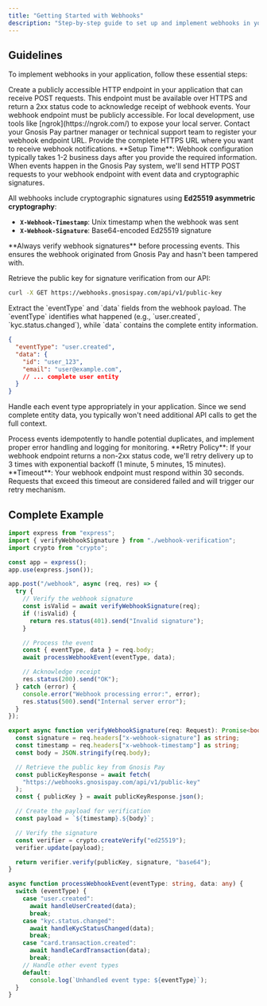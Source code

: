 ```yaml
---
title: "Getting Started with Webhooks"
description: "Step-by-step guide to set up and implement webhooks in your application."
---
```


## Guidelines

To implement webhooks in your application, follow these essential steps:

<Steps titleSize="h3">
<Step title="Configure Your Endpoint">
Create a publicly accessible HTTP endpoint in your application that can receive POST requests. This endpoint must be available over HTTPS and return a 2xx status code to acknowledge receipt of webhook events.

<Warning>
Your webhook endpoint must be publicly accessible. For local development, use tools like [ngrok](https://ngrok.com/) to expose your local server.
</Warning>
</Step>

<Step title="Register with Gnosis Pay">
Contact your Gnosis Pay partner manager or technical support team to register your webhook endpoint URL. Provide the complete HTTPS URL where you want to receive webhook notifications.

<Info>
**Setup Time**: Webhook configuration typically takes 1-2 business days after you provide the required information.
</Info>
</Step>

<Step title="Receive and Verify Events">
When events happen in the Gnosis Pay system, we'll send HTTP POST requests to your webhook endpoint with event data and cryptographic signatures.

All webhooks include cryptographic signatures using **Ed25519 asymmetric cryptography**:

- **`X-Webhook-Timestamp`**: Unix timestamp when the webhook was sent
- **`X-Webhook-Signature`**: Base64-encoded Ed25519 signature

<Warning>
  **Always verify webhook signatures** before processing events. This ensures
  the webhook originated from Gnosis Pay and hasn't been tampered with.
</Warning>

Retrieve the public key for signature verification from our API:

```bash cURL
curl -X GET https://webhooks.gnosispay.com/api/v1/public-key
```
</Step>

<Step title="Parse and Process Event Data">
Extract the `eventType` and `data` fields from the webhook payload. The `eventType` identifies what happened (e.g., `user.created`, `kyc.status.changed`), while `data` contains the complete entity information.

```json
{
  "eventType": "user.created",
  "data": {
    "id": "user_123",
    "email": "user@example.com",
    // ... complete user entity
  }
}
```

Handle each event type appropriately in your application. Since we send complete entity data, you typically won't need additional API calls to get the full context.

<Info>
Process events idempotently to handle potential duplicates, and implement proper error handling and logging for monitoring.
</Info>

<Info>
  **Retry Policy**: If your webhook endpoint returns a non-2xx status code, we'll retry delivery up to 3 times with exponential backoff (1 minute, 5 minutes, 15 minutes).
</Info>

<Warning>
  **Timeout**: Your webhook endpoint must respond within 30 seconds. Requests that exceed this timeout are considered failed and will trigger our retry mechanism.
</Warning>

</Step>
</Steps> 

## Complete Example

<CodeGroup>

```typescript Node.js
import express from "express";
import { verifyWebhookSignature } from "./webhook-verification";
import crypto from "crypto";

const app = express();
app.use(express.json());

app.post("/webhook", async (req, res) => {
  try {
    // Verify the webhook signature
    const isValid = await verifyWebhookSignature(req);
    if (!isValid) {
      return res.status(401).send("Invalid signature");
    }

    // Process the event
    const { eventType, data } = req.body;
    await processWebhookEvent(eventType, data);

    // Acknowledge receipt
    res.status(200).send("OK");
  } catch (error) {
    console.error("Webhook processing error:", error);
    res.status(500).send("Internal server error");
  }
});

export async function verifyWebhookSignature(req: Request): Promise<boolean> {
  const signature = req.headers["x-webhook-signature"] as string;
  const timestamp = req.headers["x-webhook-timestamp"] as string;
  const body = JSON.stringify(req.body);

  // Retrieve the public key from Gnosis Pay
  const publicKeyResponse = await fetch(
    "https://webhooks.gnosispay.com/api/v1/public-key"
  );
  const { publicKey } = await publicKeyResponse.json();

  // Create the payload for verification
  const payload = `${timestamp}.${body}`;

  // Verify the signature
  const verifier = crypto.createVerify("ed25519");
  verifier.update(payload);

  return verifier.verify(publicKey, signature, "base64");
}

async function processWebhookEvent(eventType: string, data: any) {
  switch (eventType) {
    case "user.created":
      await handleUserCreated(data);
      break;
    case "kyc.status.changed":
      await handleKycStatusChanged(data);
      break;
    case "card.transaction.created":
      await handleCardTransaction(data);
      break;
    // Handle other event types
    default:
      console.log(`Unhandled event type: ${eventType}`);
  }
}
```

</CodeGroup>
